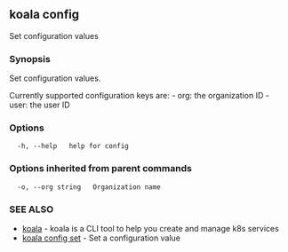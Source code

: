 ## koala config

Set configuration values

### Synopsis

Set configuration values.

Currently supported configuration keys are:
	- org: the organization ID
	- user: the user ID

### Options

```
  -h, --help   help for config
```

### Options inherited from parent commands

```
  -o, --org string   Organization name
```

### SEE ALSO

* [koala](/cli-reference/koala)	 - koala is a CLI tool to help you create and manage k8s services
* [koala config set](/cli-reference/koala_config_set)	 - Set a configuration value


